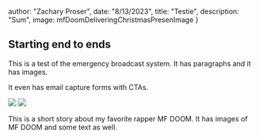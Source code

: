 




  author: "Zachary Proser",
  date: "8/13/2023",
  title: "Testie",
  description: "Sum", 
  image: mfDoomDeliveringChristmasPresenImage
 }

  
 ## Starting end to ends

This is a test of the emergency broadcast system. It has paragraphs and it has images. 

<Newsletter />

It even has email capture forms with CTAs. 

<Image src={mfDoomDeliveringChristmasPresenImage}/>


<Image src={mfDoomDroppingTheMicPixelArtImage}/>

This is a short story about my favorite rapper MF DOOM. It has images of MF DOOM and some text as well. 
  
